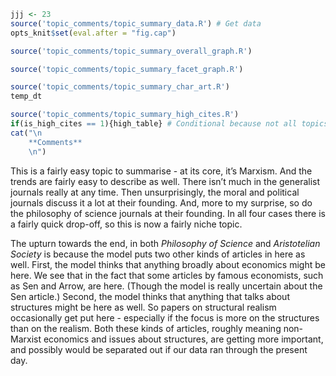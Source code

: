 ```r
jjj <- 23
source('topic_comments/topic_summary_data.R') # Get data
opts_knit$set(eval.after = "fig.cap")
```

```r
source('topic_comments/topic_summary_overall_graph.R')
```

```r

source('topic_comments/topic_summary_facet_graph.R')
```

```r

source('topic_comments/topic_summary_char_art.R')
temp_dt
```

```r
source('topic_comments/topic_summary_high_cites.R')
if(is_high_cites == 1){high_table} # Conditional because not all topics have high cites
cat("\n
	**Comments**
	\n")
```

This is a fairly easy topic to summarise - at its core, it's Marxism. And the trends are fairly easy to describe as well. There isn't much in the generalist journals really at any time. Then unsurprisingly, the moral and political journals discuss it a lot at their founding. And, more to my surprise, so do the philosophy of science journals at their founding. In all four cases there is a fairly quick drop-off, so this is now a fairly niche topic.

The upturn towards the end, in both _Philosophy of Science_ and _Aristotelian Society_ is because the model puts two other kinds of articles in here as well. First, the model thinks that anything broadly about economics might be here. We see that in the fact that some articles by famous economists, such as Sen and Arrow, are here. (Though the model is really uncertain about the Sen article.) Second, the model thinks that anything that talks about structures might be here as well. So papers on structural realism occasionally get put here - especially if the focus is more on the structures than on the realism. Both these kinds of articles, roughly meaning non-Marxist economics and issues about structures, are getting more important, and possibly would be separated out if our data ran through the present day.